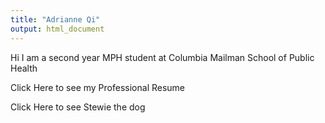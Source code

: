 ```yaml
---
title: "Adrianne Qi"
output: html_document
---
```


Hi I am a second year MPH student at Columbia Mailman School of Public Health

Click Here to see my Professional Resume

Click Here to see Stewie the dog

```r

```

